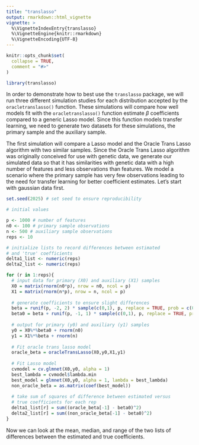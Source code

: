 ```yaml
---
title: "translasso"
output: rmarkdown::html_vignette
vignette: >
  %\VignetteIndexEntry{translasso}
  %\VignetteEngine{knitr::rmarkdown}
  %\VignetteEncoding{UTF-8}
---
```


```r
knitr::opts_chunk$set(
  collapse = TRUE,
  comment = "#>"
)
```

```r
library(translasso)
```

In order to demonstrate how to best use the `translasso` package, we will run three different simulation studies for each distribution accepted by the `oracletranslasso()` function. These simulations will compare how well models fit with the `oracletranslasso()` function estimate $\beta$ coefficients compared to a generic Lasso model. Since this function models transfer learning, we need to generate two datasets for these simulations, the primary sample and the auxiliary sample. 

The first simulation will compare a Lasso model and the Oracle Trans Lasso algorithm with two similar samples. Since the Oracle Trans Lasso algorithm was originally conceived for use with genetic data, we generate our simulated data so that it has similarities with genetic data with a high number of features and less observations than features. We model a scenario where the primary sample has very few observations leading to the need for transfer learning for better coefficient estimates. Let's start with gaussian data first.

```r
set.seed(2025) # set seed to ensure reproducibility

# initial values

p <- 1000 # number of features
n0 <- 100 # primary sample observations
n <- 500 # auxiliary sample observations
reps <- 10

# initialize lists to record differences between estimated
# and 'true' coefficients
delta1_list <- numeric(reps)
delta2_list <- numeric(reps)

for (r in 1:reps){
  # input data for primary (X0) and auxiliary (X1) samples
  X0 = matrix(rnorm(n0*p), nrow = n0, ncol = p)
  X1 = matrix(rnorm(n*p), nrow = n, ncol = p)
  
  # generate coefficients to ensure slight differences
  beta = runif(p, -2, 2) * sample(c(0,1), p, replace = TRUE, prob = c(0.9, 0.1))
  beta0 = beta + runif(p, -1, 1) * sample(c(0,1), p, replace = TRUE, prob = c(0.95, 0.05))
  
  # output for primary (y0) and auxiliary (y1) samples
  y0 = X0%*%beta0 + rnorm(n0)
  y1 = X1%*%beta + rnorm(n)
  
  # Fit oracle trans lasso model 
  oracle_beta = oracleTransLasso(X0,y0,X1,y1)
  
  # Fit Lasso model
  cvmodel = cv.glmnet(X0,y0, alpha = 1) 
  best_lambda = cvmodel$lambda.min
  best_model = glmnet(X0,y0, alpha = 1, lambda = best_lambda)
  non_oracle_beta = as.matrix(coef(best_model))
  
  # take sum of squares of difference between estimated versus 
  # true coefficients for each rep
  delta1_list[r] = sum((oracle_beta[-1] - beta0)^2)
  delta2_list[r] = sum((non_oracle_beta[-1] - beta0)^2)
}
```

Now we can look at the mean, median, and range of the two lists of differences between the estimated and true coefficients.

```r

```


